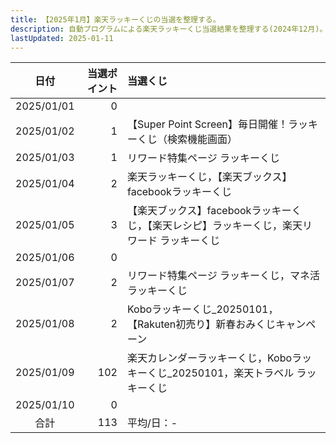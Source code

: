```yaml
---
title: 【2025年1月】楽天ラッキーくじの当選を整理する。
description: 自動プログラムによる楽天ラッキーくじ当選結果を整理する(2024年12月)。
lastUpdated: 2025-01-11
---
```



<CloudinaryImage txt={imageTxt} wid='800'></CloudinaryImage>
<NoteRakutenKuji></NoteRakutenKuji>

| 日付 | 当選ポイント | 当選くじ |
| :---: | ---: | :--- |
| 2025/01/01 | 0 |  |
| 2025/01/02 | 1 | 【Super Point Screen】毎日開催！ラッキーくじ（検索機能画面） |
| 2025/01/03 | 1 | リワード特集ページ ラッキーくじ |
| 2025/01/04 | 2 | 楽天ラッキーくじ，【楽天ブックス】facebookラッキーくじ |
| 2025/01/05 | 3 | 【楽天ブックス】facebookラッキーくじ，【楽天レシピ】ラッキーくじ，楽天リワード ラッキーくじ |
| 2025/01/06 | 0 |  |
| 2025/01/07 | 2 | リワード特集ページ ラッキーくじ，マネ活ラッキーくじ |
| 2025/01/08 | 2 | Koboラッキーくじ_20250101，【Rakuten初売り】新春おみくじキャンペーン |
| 2025/01/09 | 102 | 楽天カレンダーラッキーくじ，Koboラッキーくじ_20250101，楽天トラベル ラッキーくじ |
| 2025/01/10 | 0 |  |
| 合計 | 113 | 平均/日：- |



